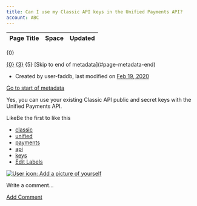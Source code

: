```yaml
---
title: Can I use my Classic API keys in the Unified Payments API?
account: ABC
---
```


<table class="aui"> <thead> <tr class="header"> <th class="search-result-title">Page Title</th> <th class="search-result-space">Space</th> <th class="search-result-date">Updated</th> </tr> </thead> </table> <p class="search-result-count">{0}</p> <tr class="search-result"> <td class="search-result-title"><a href="{1}" class="content-type-{2}"><span>{0}</span></a></td> <td class="search-result-space"><a class="space" href="/display/{4}/" title="{3}">{3}</a></td> <td class="search-result-date"><span class="date" title="{6}">{5}</span></td> </tr> [Skip to end of metadata](#page-metadata-end)

*   Created by user-faddb, last modified on [Feb 19, 2020](/pages/diffpagesbyversion.action?pageId=721148&selectedPageVersions=2&selectedPageVersions=3 "Show changes")

[Go to start of metadata](#page-metadata-start)

Yes, you can use your existing Classic API public and secret keys with the Unified Payments API.

LikeBe the first to like this

*   [classic](/label/FAQ/classic)
*   [unified](/label/FAQ/unified)
*   [payments](/label/FAQ/payments)
*   [api](/label/FAQ/api)
*   [keys](/label/FAQ/keys)
*   [Edit Labels](# "Edit Labels (Type 'l')")

[![User icon: Add a picture of yourself](/s/en_GB/7901/abf7b35644d5a5d1d7e4b0969a83e8eb2b569fb5/_/images/icons/profilepics/add_profile_pic.svg)](/users/profile/editmyprofilepicture.action)

Write a comment…

[Add Comment](/pages/viewpage.action?pageId=721148&showComments=true&showCommentArea=true#addcomment)